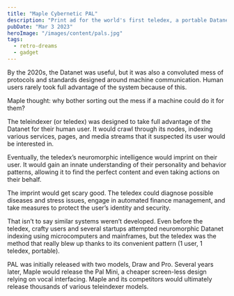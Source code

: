 ```yaml
---
title: "Maple Cybernetic PAL"
description: "Print ad for the world's first teledex, a portable Datanet communicator with an integrated artificial assistant."
pubDate: "Mar 3 2023"
heroImage: "/images/content/pals.jpg"
tags:
  - retro-dreams
  - gadget
---
```


By the 2020s, the Datanet was useful, but it was also a convoluted mess of protocols and standards designed around machine communication. Human users rarely took full advantage of the system because of this.

Maple thought: why bother sorting out the mess if a machine could do it for them?

The teleindexer (or teledex) was designed to take full advantage of the Datanet for their human user. It would crawl through its nodes, indexing various services, pages, and media streams that it suspected its user would be interested in.

Eventually, the teledex’s neuromorphic intelligence would imprint on their user. It would gain an innate understanding of their personality and behavior patterns, allowing it to find the perfect content and even taking actions on their behalf.

The imprint would get scary good. The teledex could diagnose possible diseases and stress issues, engage in automated finance management, and take measures to protect the user’s identity and security.

That isn’t to say similar systems weren’t developed. Even before the teledex, crafty users and several startups attempted neuromorphic Datanet indexing using microcomputers and mainframes, but the teledex was the method that really blew up thanks to its convenient pattern (1 user, 1 teledex, portable).

PAL was initially released with two models, Draw and Pro. Several years later, Maple would release the Pal Mini, a cheaper screen-less design relying on vocal interfacing. Maple and its competitors would ultimately release thousands of various teleindexer models.
